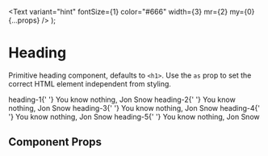 
<Meta title="Components/Heading" component={Heading} />

  <Text
    variant="hint"
    fontSize={1}
    color="#666"
    width={3}
    mr={2}
    my={0}
    {...props}
  />
);

# Heading

Primitive heading component, defaults to `<h1>`. Use the `as` prop to set the correct HTML element independent from styling.

<Preview withToolbar>
  <Story name="heading">
    <Box>
      <Flex alignItems="baseline">
        <Variant>heading-1</Variant>{' '}
        <Heading variant="heading-1">You know nothing, Jon Snow</Heading>
      </Flex>
      <Flex alignItems="baseline">
        <Variant>heading-2</Variant>{' '}
        <Heading variant="heading-2">You know nothing, Jon Snow</Heading>
      </Flex>
      <Flex alignItems="baseline">
        <Variant>heading-3</Variant>{' '}
        <Heading variant="heading-3">You know nothing, Jon Snow</Heading>
      </Flex>
      <Flex alignItems="baseline">
        <Variant>heading-4</Variant>{' '}
        <Heading variant="heading-4">You know nothing, Jon Snow</Heading>
      </Flex>
      <Flex alignItems="baseline">
        <Variant>heading-5</Variant>{' '}
        <Heading variant="heading-5">You know nothing, Jon Snow</Heading>
      </Flex>
    </Box>
  </Story>
</Preview>

## Component Props

<Props of={Heading} />
